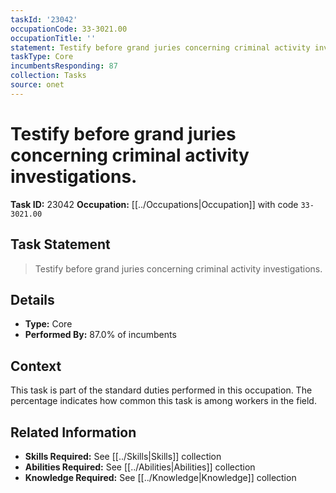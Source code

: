 ```yaml
---
taskId: '23042'
occupationCode: 33-3021.00
occupationTitle: ''
statement: Testify before grand juries concerning criminal activity investigations.
taskType: Core
incumbentsResponding: 87
collection: Tasks
source: onet
---
```

# Testify before grand juries concerning criminal activity investigations.

**Task ID:** 23042
**Occupation:** [[../Occupations|Occupation]] with code `33-3021.00`

## Task Statement

> Testify before grand juries concerning criminal activity investigations.

## Details

- **Type:** Core
- **Performed By:** 87.0% of incumbents

## Context

This task is part of the standard duties performed in this occupation. The percentage indicates how common this task is among workers in the field.

## Related Information

- **Skills Required:** See [[../Skills|Skills]] collection
- **Abilities Required:** See [[../Abilities|Abilities]] collection
- **Knowledge Required:** See [[../Knowledge|Knowledge]] collection
